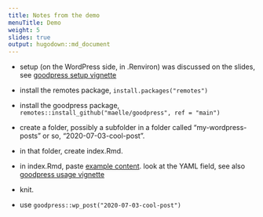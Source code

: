 ```yaml
---
title: Notes from the demo
menuTitle: Demo
weight: 5
slides: true
output: hugodown::md_document
---
```


- setup (on the WordPress side, in .Renviron) was discussed on the slides, see [goodpress setup vignette](https://maelle.github.io/goodpress/articles/setup.html)

- install the remotes package, `install.packages("remotes")`

- install the goodpress package, `remotes::install_github("maelle/goodpress", ref = "main")`

- create a folder, possibly a subfolder in a folder called "my-wordpress-posts" or so, "2020-07-03-cool-post".

- in that folder, create index.Rmd.

- in index.Rmd, paste [example content](/snippets/#goodpress-post). look at the YAML field, see also [goodpress usage vignette](https://maelle.github.io/goodpress/articles/goodpress.html)

- knit.

- use `goodpress::wp_post("2020-07-03-cool-post")`